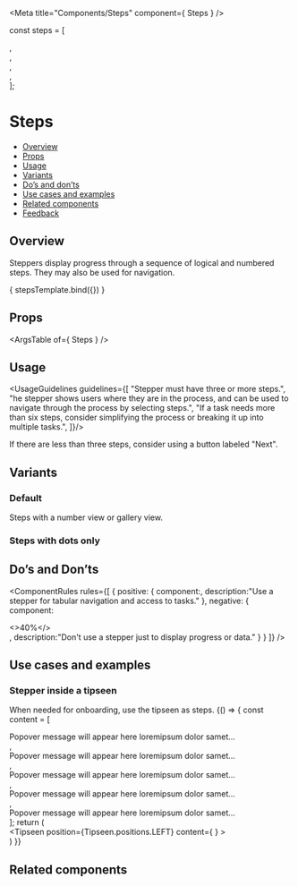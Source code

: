
<Meta
  title="Components/Steps"
  component={ Steps }
/>

<!--- Component template -->

  const steps = [<div></div>, <div></div>, <div></div>, <div></div>, <div></div>];

<!--- Component documentation -->

# Steps
- [Overview](#overview)
- [Props](#props)
- [Usage](#usage)
- [Variants](#variants)
- [Do’s and don’ts](#dos-and-donts)
- [Use cases and examples](#use-cases-and-examples)
- [Related components](#related-components)
- [Feedback](#feedback)

## Overview
Steppers display progress through a sequence of logical and numbered steps. They may also be used for navigation.

<Canvas>
  <Story name="Overview"
         args={ {steps: steps, activeStepIndex: 2} }>
    { stepsTemplate.bind({}) }
  </Story>
</Canvas>

## Props
<ArgsTable of={ Steps } />

## Usage
<UsageGuidelines guidelines={[
  "Stepper must have three or more steps.",
  "he stepper shows users where they are in the process, and can be used to navigate through the process by selecting steps.",
  "If a task needs more than six steps, consider simplifying the process or breaking it up into multiple tasks.",
]}/>

<Tip>If there are less than three steps, consider using a button labeled "Next".</Tip>

## Variants
### Default
Steps with a number view or gallery view.
<Canvas>
  <Story name="Default">
    <div className="monday-style-story-steps_column-wrapper">
      <Steps type={Steps.types.NUMBERS} steps={steps} activeStepIndex={3} />
      <Steps steps={steps} activeStepIndex={2} />
    </div>
  </Story>
</Canvas>

### Steps with dots only
<Canvas>
  <Story name="Steps with dots only">
    <div className="monday-style-story-steps_spacing">
      <Steps steps={steps} activeStepIndex={2} areNavigationButtonsHidden />
    </div>
  </Story>
</Canvas>

## Do’s and Don’ts
<ComponentRules
  rules={[
    {
      positive: {
        component:<Steps type={Steps.types.NUMBERS} steps={steps} activeStepIndex={3} />,
        description:"Use a stepper for tabular navigation and access to tasks."
      },
      negative: {
        component:
        <div className="monday-style-story-steps_inline-wrapper">
          <Icon icon={NavigationChevronLeft} />
          <>40%</>
          <Icon icon={NavigationChevronRight} />
        </div>,
        description:"Don't use a stepper just to display progress or data."
      }
    }
  ]}
/>

## Use cases and examples
### Stepper inside a tipseen
When needed for onboarding, use the tipseen as steps.
<Canvas>
  <Story name="Stepper inside a tipseen">
    {() => {
      const content = [
        <div>Popover message will appear here loremipsum dolor samet…</div>,
        <div>Popover message will appear here loremipsum dolor samet…</div>,
        <div>Popover message will appear here loremipsum dolor samet…</div>,
        <div>Popover message will appear here loremipsum dolor samet…</div>,
        <div>Popover message will appear here loremipsum dolor samet…</div>
      ];
      return (
        <div className="monday-style-story-steps_block">
          <Tipseen 
            position={Tipseen.positions.LEFT} 
            content={
              <TipseenWizard
                animationType={Tipseen.animationTypes.OPACITY_AND_SLIDE}
                title="This is a title"
                steps={content}
                activeStepIndex={2}
              />
            }
          >
            <div className="monday-style-story-steps_container" />
        </Tipseen>
      </div>
      )
    }}
  </Story>
</Canvas>

## Related components
<RelatedComponents componentsNames={[]} />